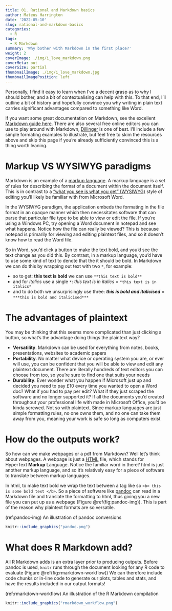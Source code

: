 ```yaml
---
title: 01. Rational and Markdown basics
author: Mateus Harrington
date: '2022-05-10'
slug: rational-and-markdown-basics
categories:
  - R
tags:
  - R Markdown
summary: 'Why bother with Markdown in the first place?'
weight: 2
coverImage: ./img/i_love_markdown.png
coverMeta: out
coverSize: partial
thumbnailImage: ./img/i_love_markdown.jpg
thumbnailImagePosition: left
---
```


Personally, I find it easy to learn when I've a decent grasp as to why I should bother, and a bit of contextualising can help with this.
To that end, I'll outline a bit of history and hopefully convince you why writing in plain text carries significant advantages compared to something like Word.

If you want some great documentation on Markdown, see the excellent [Markdown guide here](https://www.markdownguide.org/getting-started/).
There are also several free online editors you can use to play around with Markdown, [Dillinger](https://dillinger.io/) is one of best.
I'll include a few simple formating examples to illustrate, but feel free to skim the resources above and skip this page if you're already sufficiently convinced this is a thing worth leaning.

# Markup VS WYSIWYG paradigms

Markdown is an example of a [markup language](https://en.wikipedia.org/wiki/Markup_language).
A markup language is a set of rules for describing the format of a document within the document itself.
This is in contrast to a ["what you see is what you get" (WYSIWYG)](https://en.wikipedia.org/wiki/WYSIWYG) style of editing you'll likely be familiar with from Microsoft Word.

In the WYSIWYG paradigm, the application embeds the formating in the file format in an opaque manner which then necessitates software that can parse that particular file type to be able to view or edit the file.
If you're using a Windows PC, try opening a Word document in notepad and see what happens.
Notice how the file can really be viewed?
This is because notepad is primarily for viewing and editing plaintext files, and so it doesn't know how to read the Word file.

So in Word, you'd click a button to make the text bold, and you'd see the text change as you did this.
By contrast, in a markup language, you'd have to use some kind of text to denote that the it should be bold.
In Markdown we can do this by wrapping out text with two `*`, for example:

- so to get: **this text is bold** we can use `**this text is bold**`
- and for *italics* use a single `*`: *this text is in italics* = `*this text is in italics*`
- and to do both we unsurprisingly use three: ***this is bold and italicised*** = `***this is bold and italicised***`

# The advantages of plaintext

You may be thinking that this seems more complicated than just clicking a button, so what's the advantage doing things the plaintext way?

- **Versatility**. Markdown can be used for everything from notes, books, presentations, websites to academic papers
- **Portability**. No matter what device or operating system you are, or ever will use, you can be confident that you will be able to view and edit any plaintext document. There are literally hundreds of text editors you can choose from too, so you're sure to find one that suits your needs
- **Durability**. Ever wonder what you happen if Microsoft just up and decided you need to pay £10 every time you wanted to open a Word doc? What if you had to pay per edit? What if they just scraped the software and no longer supported it? If all the documents you'd created throughout your professional life with made in Microsoft Office, you'd be kinda screwed. Not so with plaintext. Since markup languages are just simple formatting rules, no one owns them, and no one can take them away from you, meaning your work is safe so long as computers exist 

# How do the outputs work?

So how can we make webpages or a pdf from Markdown?
Well let's think about webpages.
A webpage is just a [HTML](https://en.wikipedia.org/wiki/HTML) file, which stands for HyperText **Markup** Language.
Notice the familiar word in there?
html is just another markup language, and so it's relatively easy for a piece of software to translate between markup languages.

In html, to make text bold we wrap the text between a tag like so `<b> this is some bold text </b>`.
So a piece of software like [pandoc](https://pandoc.org/) can read in a Markdown file and translate the formatting to html, thus giving you a new file you can put up as a webpage (Figure \@ref(fig:pandoc-img)).
This is part of the reason why plaintext formats are so versatile.

(ref:pandoc-img) An illustration of pandoc conversions

```r
knitr::include_graphics("pandoc.png")
```

# What does R Markdown add?

All R Markdown adds is an extra layer prior to producing outputs.
Before pandoc is used, `knitr` runs through the document looking for any R code to evaluate (Figure \@ref(fig:rmarkdown-workflow))
We can therefore include code chunks or in-line code to generate our plots, tables and stats, and have the results included in our output formats!

(ref:rmarkdown-workflow) An illustration of the R Markdown compilation

```r
knitr::include_graphics("rmarkdown_workflow.png")
```

